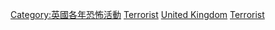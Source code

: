 {{cat topic in year| topic=英國恐怖活動| year=2017}}

[[Category:英國各年恐怖活動|Category:英國各年恐怖活動]]
[[Category:2017年英國罪案|Terrorist]]
[[Category:2017年恐怖活动|United Kingdom]]
[[Category:2017年英國|Terrorist]]